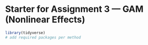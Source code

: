 # Starter for Assignment 3 — GAM (Nonlinear Effects)

```r
library(tidyverse)
# add required packages per method
```
